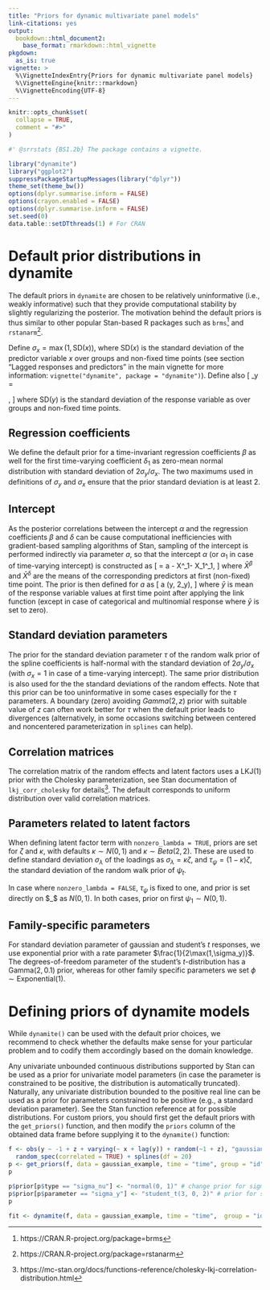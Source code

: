 ```yaml
---
title: "Priors for dynamic multivariate panel models"
link-citations: yes
output:
  bookdown::html_document2:
    base_format: rmarkdown::html_vignette
pkgdown:
  as_is: true
vignette: >
  %\VignetteIndexEntry{Priors for dynamic multivariate panel models} 
  %\VignetteEngine{knitr::rmarkdown} 
  %\VignetteEncoding{UTF-8}
---
```


```r
knitr::opts_chunk$set(
  collapse = TRUE,
  comment = "#>"
)
```

```r
#' @srrstats {BS1.2b} The package contains a vignette.
```

```r
library("dynamite")
library("ggplot2")
suppressPackageStartupMessages(library("dplyr"))
theme_set(theme_bw())
options(dplyr.summarise.inform = FALSE)
options(crayon.enabled = FALSE)
options(dplyr.summarise.inform = FALSE)
set.seed(0)
data.table::setDTthreads(1) # For CRAN
```

# Default prior distributions in dynamite

The default priors in `dynamite` are chosen to be relatively uninformative (i.e., weakly informative) such that they provide computational stability by slightly regularizing the posterior. The motivation behind the default priors is thus similar to other popular Stan-based R packages such as `brms`^[https://CRAN.R-project.org/package=brms] and `rstanarm`^[https://CRAN.R-project.org/package=rstanarm].

Define $\sigma_x=\max(1, \text{SD}(x))$, where $\mbox{SD}(x)$ is the standard deviation of the predictor variable $x$ over groups and non-fixed time points (see section "Lagged responses and predictors" in the main vignette for more information: `vignette("dynamite", package = "dynamite")`). Define also
\[
\sigma_y = \begin{cases}
\max(1, \text{SD}(y)), &\text{if family is gaussian or student}\\ 
1, &\text{otherwise}
\end{cases},
\] 
where $\mbox{SD}(y)$ is the standard deviation of the response variable as over groups and non-fixed time points.

## Regression coefficients

We define the default prior for a time-invariant regression coefficients $\beta$ as well for the first time-varying coefficient $\delta_1$ as zero-mean normal distribution with standard deviation of 
$2\sigma_y/\sigma_x$. The two maximums used in definitions of $\sigma_y$ and $\sigma_x$ ensure that the prior standard deviation is at least 2.

## Intercept

As the posterior correlations between the intercept $\alpha$ and the regression coefficients $\beta$ and $\delta$ can be cause computational inefficiencies with gradient-based sampling algorithms of Stan, sampling of the intercept is performed indirectly via parameter $a$, so that the intercept $\alpha$ (or $\alpha_1$ in case of time-varying intercept) is constructed as 
\[
\alpha = a - \bar X^\beta_1\beta - \bar X_1^\delta\delta_1,
\]
where $\bar X^\beta$ and $\bar X^\delta$ are the means of the corresponding predictors at first (non-fixed) time point. The prior is then defined for $a$ as
\[
a \sim \mbox{N}(\bar y, 2\sigma_y),
\]
where $\bar y$ is mean of the response variable values at first time point after applying the link function (except in case of categorical and multinomial response where $\bar y$ is set to zero).

## Standard deviation parameters

The prior for the standard deviation parameter $\tau$ of the random walk prior of the spline coefficients is half-normal with the standard deviation of $2\sigma_y/\sigma_x$ (with $\sigma_x=1$ in case of a time-varying intercept). The same prior distribution is also used for the the standard deviations of the random effects. Note that this prior can be too uninformative in some cases especially for the $\tau$ parameters. A boundary (zero) avoiding $Gamma(2, z)$ prior with suitable value of $z$ can often work better for $\tau$ when the default prior leads to divergences (alternatively, in some occasions switching between centered and noncentered parameterization in `splines` can help).

## Correlation matrices

The correlation matrix of the random effects and latent factors uses a $\mbox{LKJ}(1)$ prior with the Cholesky parameterization, see Stan documentation of `lkj_corr_cholesky` for details^[https://mc-stan.org/docs/functions-reference/cholesky-lkj-correlation-distribution.html]. The default corresponds to uniform distribution over valid correlation matrices.

## Parameters related to latent factors

When defining latent factor term with `nonzero_lambda = TRUE`, priors are set for $\zeta$ and $\kappa$, with defaults $\kappa \sim N(0, 1)$ and $\kappa \sim Beta(2, 2)$. These are used to define standard deviation $\sigma_\lambda$ of the loadings as $\sigma_\lambda = \kappa \zeta$, and $\tau_\psi = (1 - \kappa)\zeta$, the standard deviation of the random walk prior of $\psi_t$.

In case where `nonzero_lambda = FALSE`, $\tau_\psi$ is fixed to one, and prior is set directly on $\sigma_\lambda $ as $N(0, 1)$. In both cases, prior on first $\psi_1 \sim N(0, 1)$.

## Family-specific parameters

For standard deviation parameter of gaussian and student's $t$ responses, we use exponential prior with a rate parameter $\frac{1}{2\max(1,\sigma_y)}$. The degrees-of-freedom parameter of the student's $t$-distribution has a $\mbox{Gamma}(2, 0.1)$ prior, whereas for other family specific parameters we set $\phi \sim \mbox{Exponential}(1)$.

# Defining priors of dynamite models

While `dynamite()` can be used with the default prior choices, we recommend to check whether the defaults make sense for your particular problem and to codify them accordingly based on the domain knowledge. 

Any univariate unbounded continuous distributions supported by Stan can be used as a prior for univariate model parameters (in case the parameter is constrained to be positive, the distribution is automatically truncated). Naturally, any univariate distribution bounded to the positive real line can be used as a prior for parameters constrained to be positive (e.g., a standard deviation parameter).
See the Stan function reference at \url{https://mc-stan.org/users/documentation/} for possible distributions. For custom priors, you should first get the default priors with the `get_priors()` function, and then modify the `priors` column of the obtained data frame before supplying it to the `dynamite()` function:

```r
f <- obs(y ~ -1 + z + varying(~ x + lag(y)) + random(~1 + z), "gaussian") +
  random_spec(correlated = TRUE) + splines(df = 20)
p <- get_priors(f, data = gaussian_example, time = "time", group = "id")
p
```
```r
p$prior[p$type == "sigma_nu"] <- "normal(0, 1)" # change prior for sigma_nu
p$prior[p$parameter == "sigma_y"] <- "student_t(3, 0, 2)" # prior for sigma_y
p
```
```r
fit <- dynamite(f, data = gaussian_example, time = "time",  group = "id", priors = p)
```
